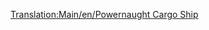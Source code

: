[[Translation:Main/en/Powernaught Cargo Ship]]{{en/-}}
{{Template:Schepen/Nl
|Naam=Powernaught goederenschip
|Afbeelding=[[File:en/Toylandcargoship.png|Powernaught goederenschip]]
|Kosten=£27,421 ($54,842)
|Snelheid=40 km/h (25 mph)
|Onderhoudskosten=£1,853 ($3,706)
|Ontworpen=1982
|Levensduur=30
|Capaciteit=190 zakken snoep
|Omschrijving=Om te bouwen naar alles behalve passagiers
|Real-life=Fictief
}}